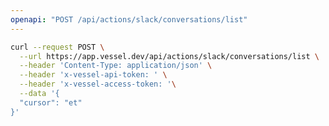 ```yaml
---
openapi: "POST /api/actions/slack/conversations/list"
---
```


<RequestExample>

```bash Request
curl --request POST \
  --url https://app.vessel.dev/api/actions/slack/conversations/list \
  --header 'Content-Type: application/json' \
  --header 'x-vessel-api-token: ' \
  --header 'x-vessel-access-token: '\
  --data '{
  "cursor": "et"
}'
```

</RequestExample>
